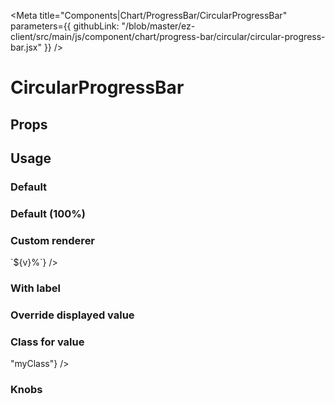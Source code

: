 

<Meta 
  title="Components|Chart/ProgressBar/CircularProgressBar" 
  parameters={{
    githubLink: "/blob/master/ez-client/src/main/js/component/chart/progress-bar/circular/circular-progress-bar.jsx"
  }}
/>

                 
<Anchor storyId="components-chart-progress-bar-circular-circular-progress-bar--default-story" />


# CircularProgressBar

## Props
 
<Props of={CircularProgressBar} />

## Usage

### Default

<Preview>
  <Story
    decorators={[withKnobs, jsxDecorator]}
    name="default"
    parameters={{
      className: "widget"
    }}
  >
    <CircularProgressBar/>
  </Story>
</Preview>

### Default (100%)

<Preview>
  <Story
    decorators={[withKnobs, jsxDecorator]}
    name="default-100"
    parameters={{
      className: "widget"
    }}
  >
    <CircularProgressBar value={100}/>
  </Story>
</Preview>

### Custom renderer

<Preview>
  <Story
    decorators={[withKnobs, jsxDecorator]}
    name="custom renderer"
    parameters={{
      className: "widget"
    }}
  >
    <CircularProgressBar
      value={100}
      textForValue={(v) => `${v}%`}
    />
  </Story>
</Preview>


### With label

<Preview>
  <Story
    decorators={[withKnobs, jsxDecorator]}
    name="with label"
    parameters={{
      className: "widget"
    }}
  >
    <CircularProgressBar
     value={30}
     label="days left"/>
  </Story>
</Preview>

### Override displayed value

<Preview>
  <Story
    decorators={[withKnobs, jsxDecorator]}
    name="Override displayed value"
    parameters={{
      className: "widget"
    }}
  >
    <CircularProgressBar
      value={60}
      displayValue="Some text"
      displayValueStyle={{fontSize: "1.5rem"}}
    />
  </Story>
</Preview>

### Class for value

<Preview>
  <Story
    decorators={[withKnobs, jsxDecorator]}
    name="Class for value"
    parameters={{
      className: "widget",
      info: "If you inspect the component, you will see your custom CSS class 'myClass'"
    }}>
    <CircularProgressBar
      value={60}
      classForValue={(v) => "myClass"}
    />
  </Story>
</Preview>

### Knobs

<Preview>
  <Story
    decorators={[withKnobs, jsxDecorator]}
    name="knobs"
    parameters={{
      className: "widget"
    }}
  >
    <CircularProgressBar 
      value={number("Value", 42)} 
    />
  </Story>
</Preview>
